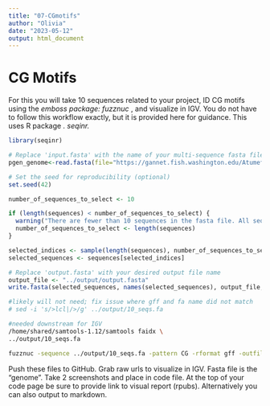 ```yaml
---
title: "07-CGmotifs"
author: "Olivia"
date: "2023-05-12"
output: html_document
---
```


# CG Motifs
For this you will take 10 sequences related to your project, ID CG motifs using the *emboss package: fuzznuc * , and visualize in IGV. You do not have to follow this workflow exactly, but it is provided here for guidance. This uses R package *. seqinr.* 


```r
library(seqinr)

# Replace 'input.fasta' with the name of your multi-sequence fasta file
pgen_genome<-read.fasta(file="https://gannet.fish.washington.edu/Atumefaciens/20191105_swoose_pgen_v074_renaming/Panopea-generosa-v1.0.fa")
```


```r
# Set the seed for reproducibility (optional)
set.seed(42)

number_of_sequences_to_select <- 10

if (length(sequences) < number_of_sequences_to_select) {
  warning("There are fewer than 10 sequences in the fasta file. All sequences will be selected.")
  number_of_sequences_to_select <- length(sequences)
}

selected_indices <- sample(length(sequences), number_of_sequences_to_select)
selected_sequences <- sequences[selected_indices]

```


```r
# Replace 'output.fasta' with your desired output file name
output_file <- "../output/output.fasta"
write.fasta(selected_sequences, names(selected_sequences), output_file, open = "w")
```


```bash
#likely will not need; fix issue where gff and fa name did not match
# sed -i 's/>lcl|/>/g' ../output/10_seqs.fa
```


```bash
#needed downstream for IGV
/home/shared/samtools-1.12/samtools faidx \
../output/10_seqs.fa
```


```bash
fuzznuc -sequence ../output/10_seqs.fa -pattern CG -rformat gff -outfile ../output/CGoutput.gff
```

Push these files to GitHub. Grab raw urls to visualize in IGV. Fasta file is the “genome”. Take 2 screenshots and place in code file. At the top of your code page be sure to provide link to visual report (rpubs). Alternatively you can also output to markdown.